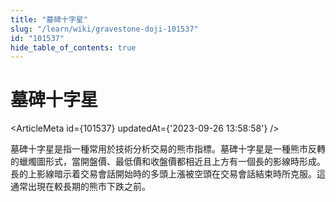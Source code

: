 ```yaml
---
title: "墓碑十字星"
slug: "/learn/wiki/gravestone-doji-101537"
id: "101537"
hide_table_of_contents: true
---
```



# 墓碑十字星

<ArticleMeta id={101537} updatedAt={'2023-09-26 13:58:58'} />
<div className='border-solid border-b border-t-0 my-4 border-[var(--ifm-color-gray-300)]' />

墓碑十字星是指一種常用於技術分析交易的熊市指標。墓碑十字星是一種熊市反轉的蠟燭圖形式，當開盤價、最低價和收盤價都相近且上方有一個長的影線時形成。長的上影線暗示着交易會話開始時的多頭上漲被空頭在交易會話結束時所克服。這通常出現在較長期的熊市下跌之前。
